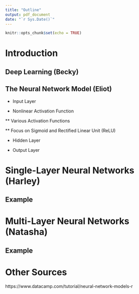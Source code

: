 ```yaml
---
title: "Outline"
output: pdf_document
date: "`r Sys.Date()`"
---
```


```r
knitr::opts_chunk$set(echo = TRUE)
```


# Introduction  

## Deep Learning (Becky)

## The Neural Network Model (Eliot)

* Input Layer  

* Nonlinear Activation Function

** Various Activation Functions  

** Focus on Sigmoid and Rectified Linear Unit (ReLU)

* Hidden Layer  

* Output Layer

# Single-Layer Neural Networks (Harley)  

## Example  

# Multi-Layer Neural Networks (Natasha)

## Example  

# Other Sources  

https://www.datacamp.com/tutorial/neural-network-models-r

